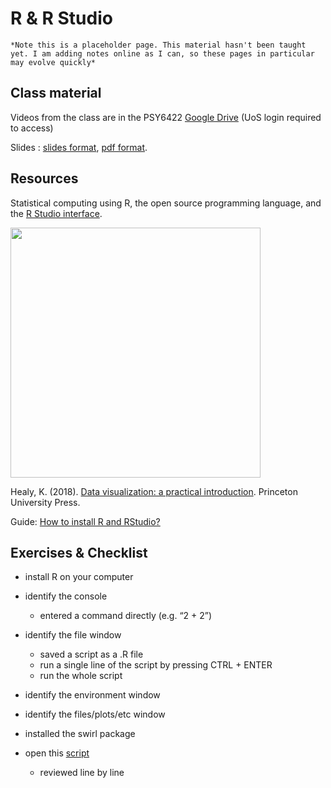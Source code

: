 # R & R Studio

```block
*Note this is a placeholder page. This material hasn't been taught yet. I am adding notes online as I can, so these pages in particular may evolve quickly*
```

## Class material

Videos from the class are in the PSY6422 [Google Drive](https://drive.google.com/drive/folders/1IbnGAO2Gn4u9T_qze5zhZyU9E8qNmdHh?usp=sharing) (UoS login required to access)

Slides : [slides format](https://docs.google.com/presentation/d/1F0Pk9pYKKKvZAFrP92MqmTgjGDQb9gNxmpCYKStWJ8s/edit?usp=sharing), [pdf format](https://drive.google.com/file/d/1xFe5S_ZOCr2TgeFY-3georQnhd_eh5_d/view?usp=sharing).

  
## Resources

Statistical computing using R, the open source programming language, and the [R Studio interface](https://rstudio.com/).

<img src="images/dv-cover-pupress.jpeg" style="width: 400px; float: center;">

Healy, K. (2018). [Data visualization: a practical introduction](https://socviz.co/). Princeton University Press.

Guide: [How to install R and RStudio?](https://www.r-bloggers.com/2019/12/how-to-install-r-and-rstudio-2/)



## Exercises & Checklist

* install R on your computer

* identify the console
  * entered a command directly (e.g. "2 + 2")

* identify the file window
  * saved a script as a .R file
  * run a single line of the script by pressing CTRL + ENTER
  * run the whole script

* identify the environment window

* identify the files/plots/etc window

* installed the swirl package

* open this [script](https://tomstafford.github.io/psy6422/static/class2.R) 
  * reviewed line by line